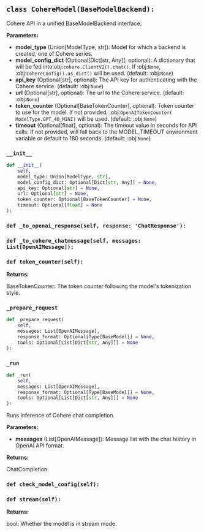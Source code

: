 <a id="camel.models.cohere_model"></a>

<a id="camel.models.cohere_model.CohereModel"></a>

## `class CohereModel(BaseModelBackend):`

Cohere API in a unified BaseModelBackend interface.

**Parameters:**

- **model_type** (Union[ModelType, str]): Model for which a backend is created, one of Cohere series.
- **model_config_dict** (Optional[Dict[str, Any]], optional): A dictionary that will be fed into:obj:`cohere.ClientV2().chat()`. If :obj:`None`, :obj:`CohereConfig().as_dict()` will be used. (default: :obj:`None`)
- **api_key** (Optional[str], optional): The API key for authenticating with the Cohere service. (default: :obj:`None`)
- **url** (Optional[str], optional): The url to the Cohere service. (default: :obj:`None`)
- **token_counter** (Optional[BaseTokenCounter], optional): Token counter to use for the model. If not provided, :obj:`OpenAITokenCounter( ModelType.GPT_4O_MINI)` will be used. (default: :obj:`None`)
- **timeout** (Optional[float], optional): The timeout value in seconds for API calls. If not provided, will fall back to the MODEL_TIMEOUT environment variable or default to 180 seconds. (default: :obj:`None`)

<a id="camel.models.cohere_model.CohereModel.__init__"></a>

### `__init__`

```python
def __init__(
    self,
    model_type: Union[ModelType, str],
    model_config_dict: Optional[Dict[str, Any]] = None,
    api_key: Optional[str] = None,
    url: Optional[str] = None,
    token_counter: Optional[BaseTokenCounter] = None,
    timeout: Optional[float] = None
):
```

<a id="camel.models.cohere_model.CohereModel._to_openai_response"></a>

### `def _to_openai_response(self, response: 'ChatResponse'):`

<a id="camel.models.cohere_model.CohereModel._to_cohere_chatmessage"></a>

### `def _to_cohere_chatmessage(self, messages: List[OpenAIMessage]):`

<a id="camel.models.cohere_model.CohereModel.token_counter"></a>

### `def token_counter(self):`

**Returns:**

  BaseTokenCounter: The token counter following the model's
tokenization style.

<a id="camel.models.cohere_model.CohereModel._prepare_request"></a>

### `_prepare_request`

```python
def _prepare_request(
    self,
    messages: List[OpenAIMessage],
    response_format: Optional[Type[BaseModel]] = None,
    tools: Optional[List[Dict[str, Any]]] = None
):
```

<a id="camel.models.cohere_model.CohereModel._run"></a>

### `_run`

```python
def _run(
    self,
    messages: List[OpenAIMessage],
    response_format: Optional[Type[BaseModel]] = None,
    tools: Optional[List[Dict[str, Any]]] = None
):
```

Runs inference of Cohere chat completion.

**Parameters:**

- **messages** (List[OpenAIMessage]): Message list with the chat history in OpenAI API format.

**Returns:**

  ChatCompletion.

<a id="camel.models.cohere_model.CohereModel.check_model_config"></a>

### `def check_model_config(self):`

<a id="camel.models.cohere_model.CohereModel.stream"></a>

### `def stream(self):`

**Returns:**

  bool: Whether the model is in stream mode.

